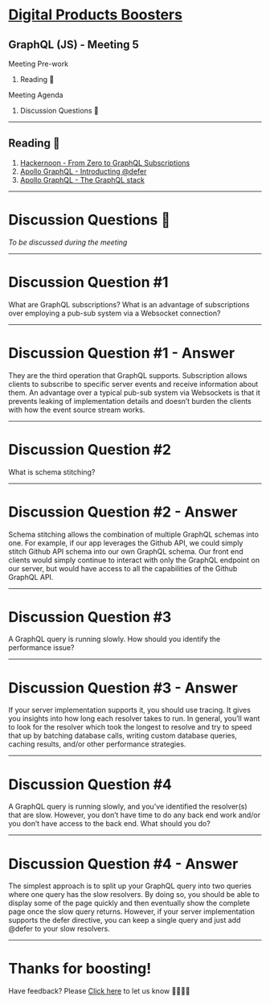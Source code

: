
# [Digital Products Boosters](https://accenture.github.io/digital-products-boosters)

## GraphQL (JS) - Meeting 5

<Split>
  <div>
    <div style={{ "text-align": "left" }}>Meeting Pre-work</div>
    <ol>
      <li>
        <Link to="/1">Reading 📕</Link>
      </li>
    </ol>
  </div>
  <div>
    <div style={{ "text-align": "left" }}>Meeting Agenda</div>
    <ol>
      <li>
        <Link to="/2">Discussion Questions 🤔</Link>
      </li>
    </ol>
  </div>
</Split>

---

## Reading 📕

1. [Hackernoon - From Zero to GraphQL Subscriptions](https://hackernoon.com/from-zero-to-graphql-subscriptions-416b9e0284f3)
2. [Apollo GraphQL - Introducting @defer](https://blog.apollographql.com/introducing-defer-in-apollo-server-f6797c4e9d6e)
3. [Apollo GraphQL - The GraphQL stack](https://blog.apollographql.com/the-graphql-stack-how-everything-fits-together-35f8bf34f841)

---

# Discussion Questions 🤔

_To be discussed during the meeting_

---

# Discussion Question #1

What are GraphQL subscriptions? What is an advantage of subscriptions over employing a pub-sub system via a Websocket connection?
<MinuteTimer minutes={5} isDiscussion />

---

# Discussion Question #1 - Answer

They are the third operation that GraphQL supports. Subscription allows clients to subscribe to specific server events and receive information about them. An advantage over a typical pub-sub system via Websockets is that it prevents leaking of implementation details and doesn’t burden the clients with how the event source stream works.

---

# Discussion Question #2

What is schema stitching?

<MinuteTimer minutes={5} isDiscussion />

---

# Discussion Question #2 - Answer

Schema stitching allows the combination of multiple GraphQL schemas into one. For example, if our app leverages the Github API, we could simply stitch Github API schema into our own GraphQL schema. Our front end clients would simply continue to interact with only the GraphQL endpoint on our server, but would have access to all the capabilities of the Github GraphQL API.

---

# Discussion Question #3

A GraphQL query is running slowly. How should you identify the performance issue?

<MinuteTimer minutes={5} isDiscussion />

---

# Discussion Question #3 - Answer

If your server implementation supports it, you should use tracing. It gives you insights into how long each resolver takes to run. In general, you’ll want to look for the resolver which took the longest to resolve and try to speed that up by batching database calls, writing custom database queries, caching results, and/or other performance strategies.

---

# Discussion Question #4

A GraphQL query is running slowly, and you’ve identified the resolver(s) that are slow. However, you don’t have time to do any back end work and/or you don’t have access to the back end. What should you do?

<MinuteTimer minutes={5} isDiscussion />

---

# Discussion Question #4 - Answer

The simplest approach is to split up your GraphQL query into two queries where one query has the slow resolvers. By doing so, you should be able to display some of the page quickly and then eventually show the complete page once the slow query returns. However, if your server implementation supports the defer directive, you can keep a single query and just add @defer to your slow resolvers.

---

# Thanks for boosting!

Have feedback? Please [Click here](https://github.com/Accenture/digital-products-boosters/issues/new?assignees=&labels=&template=feedback.md&title=%5BFEEDBACK%5D) to let us know 🙇‍♀️🙇‍♂️
